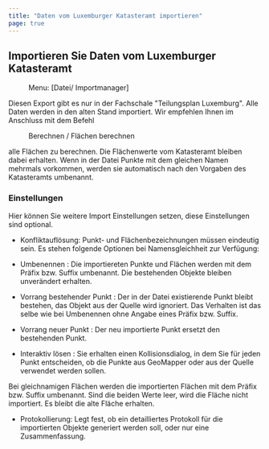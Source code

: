 ```yaml
---
title: "Daten vom Luxemburger Katasteramt importieren"
page: true
---
```

## Importieren Sie Daten vom Luxemburger Katasteramt
<GeoMapper> <Menu> Menu: [Datei/ Importmanager] </Menu> 

<Warning>
Diesen Export gibt es nur in der Fachschale &quot;Teilungsplan Luxemburg&quot;. 
</Warning>


<Success>
Alle Daten werden in den alten Stand importiert. Wir empfehlen Ihnen im Anschluss mit dem Befehl  <Menu>Berechnen / Flächen berechnen</Menu>  alle Fl&#228;chen zu berechnen.
Die Fl&#228;chenwerte vom Katasteramt bleiben dabei erhalten.
</Success>

<Success>
Wenn in der Datei Punkte mit dem gleichen Namen mehrmals vorkommen, werden sie automatisch nach den Vorgaben des Katasteramts umbenannt. 
</Success>


### Einstellungen
Hier k&#246;nnen Sie weitere Import Einstellungen setzen, diese Einstellungen sind optional.

- <Bold> Konfliktaufl&#246;sung: </Bold> Punkt- und Fl&#228;chenbezeichnungen m&#252;ssen eindeutig sein. Es stehen folgende Optionen bei Namensgleichheit  zur Verf&#252;gung:

- <Italic> Umbenennen </Italic> : Die importiereten Punkte und Fl&#228;chen werden mit dem Pr&#228;fix bzw. Suffix umbenannt. Die bestehenden Objekte bleiben unver&#228;ndert erhalten.

- <Italic> Vorrang bestehender Punkt </Italic> : Der in der Datei existierende Punkt bleibt bestehen, das Objekt aus der Quelle wird ignoriert. Das Verhalten ist das selbe wie bei <Italic> Umbenennen </Italic>  ohne Angabe eines Pr&#228;fix bzw. Suffix.

- <Italic> Vorrang neuer Punkt </Italic> : Der neu importierte Punkt ersetzt den bestehenden Punkt.

- <Italic> Interaktiv l&#246;sen </Italic> : Sie erhalten einen Kollisionsdialog, in dem Sie f&#252;r jeden Punkt entscheiden, ob die Punkte aus GeoMapper oder aus der Quelle verwendet werden sollen. 


<Warning>
Bei gleichnamigen Fl&#228;chen werden die importierten Fl&#228;chen mit dem Pr&#228;fix bzw. Suffix umbenannt. Sind die beiden Werte leer, wird die Fl&#228;che nicht importiert. Es bleibt die alte Fl&#228;che erhalten.

</Warning>


- <Bold> Protokollierung: </Bold>  Legt fest, ob ein detailliertes Protokoll f&#252;r die importierten Objekte generiert werden soll, oder nur eine Zusammenfassung.




</GeoMapper>

